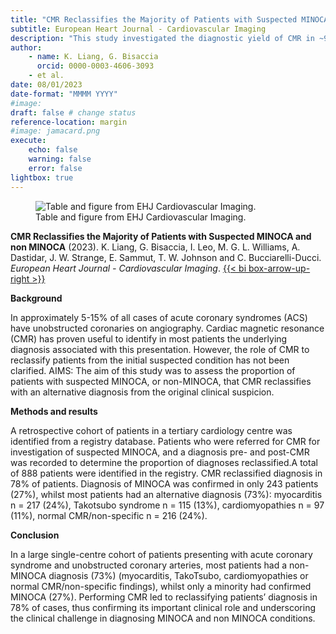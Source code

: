 ```yaml
---
title: "CMR Reclassifies the Majority of Patients with Suspected MINOCA and non MINOCA"
subtitle: European Heart Journal - Cardiovascular Imaging
description: "This study investigated the diagnostic yield of CMR in ~900 patients with suspected MINOCA."
author: 
    - name: K. Liang, G. Bisaccia
      orcid: 0000-0003-4606-3093
    - et al.
date: 08/01/2023
date-format: "MMMM YYYY"
#image: 
draft: false # change status
reference-location: margin
#image: jamacard.png
execute:
    echo: false
    warning: false
    error: false
lightbox: true
---
```

![Table and figure from EHJ Cardiovascular Imaging.](ehjcvi.png)

::: {.column-margin}
**CMR Reclassifies the Majority of Patients with Suspected MINOCA and non MINOCA** (2023). K. Liang, G. Bisaccia, I. Leo, M. G. L. Williams, A. Dastidar, J. W. Strange, E. Sammut, T. W. Johnson and C. Bucciarelli-Ducci. *European Heart Journal - Cardiovascular Imaging*. [{{< bi box-arrow-up-right >}}](https://doi.org/10.1093/ehjci/jead182)
:::

**Background**

In approximately 5-15% of all cases of acute coronary syndromes (ACS) have unobstructed coronaries on angiography. Cardiac magnetic resonance (CMR) has proven useful to identify in most patients the underlying diagnosis associated with this presentation. However, the role of CMR to reclassify patients from the initial suspected condition has not been clarified. AIMS: The aim of this study was to assess the proportion of patients with suspected MINOCA, or non-MINOCA, that CMR reclassifies with an alternative diagnosis from the original clinical suspicion. 

**Methods and results**

A retrospective cohort of patients in a tertiary cardiology centre was identified from a registry database. Patients who were referred for CMR for investigation of suspected MINOCA, and a diagnosis pre- and post-CMR was recorded to determine the proportion of diagnoses reclassified.A total of 888 patients were identified in the registry. CMR reclassified diagnosis in 78% of patients. Diagnosis of MINOCA was confirmed in only 243 patients (27%), whilst most patients had an alternative diagnosis (73%): myocarditis n = 217 (24%), Takotsubo syndrome n = 115 (13%), cardiomyopathies n = 97 (11%), normal CMR/non-specific n = 216 (24%). 

**Conclusion**

In a large single-centre cohort of patients presenting with acute coronary syndrome and unobstructed coronary arteries, most patients had a non-MINOCA diagnosis (73%) (myocarditis, TakoTsubo, cardiomyopathies or normal CMR/non-specific findings), whilst only a minority had confirmed MINOCA (27%). Performing CMR led to reclassifying patients' diagnosis in 78% of cases, thus confirming its important clinical role and underscoring the clinical challenge in diagnosing MINOCA and non MINOCA conditions.